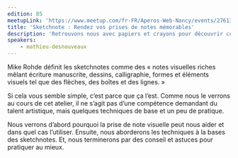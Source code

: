 ```yaml
---
edition: 85
meetupLink: 'https://www.meetup.com/fr-FR/Aperos-Web-Nancy/events/276130046/'
title: 'Sketchnote : Rendez vos prises de notes mémorables'
description: 'Retrouvons nous avec papiers et crayons pour découvrir comment rendre nos prises de notes plus efficaces grâce à des techniques de dessin à la portée de tous'
speakers:
    - mathieu-desnouveaux
---
```


Mike Rohde définit les sketchnotes comme des « notes visuelles riches mêlant écriture manuscrite, dessins, calligraphie, formes et éléments visuels tel que des flèches, des boîtes et des lignes. »

Si cela vous semble simple, c’est parce que ça l’est.
Comme nous le verrons au cours de cet atelier, il ne s’agit pas d’une compétence demandant du talent artistique, mais quelques techniques de base et un peu de pratique.

Nous verrons d’abord pourquoi la prise de note visuelle peut nous aider et dans quel cas l’utiliser.
Ensuite, nous aborderons les techniques à la bases des sketchnotes.
Et, nous terminerons par des conseil et astuces pour pratiquer au mieux.

<Youtube videoId="wJmQD8Weebg" title="Sketchnote : Rendez vos prises de notes mémorables" />
